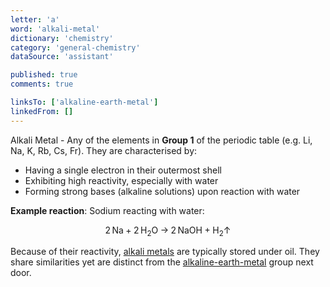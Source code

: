 ```yaml
---
letter: 'a'
word: 'alkali-metal'
dictionary: 'chemistry'
category: 'general-chemistry'
dataSource: 'assistant'

published: true
comments: true

linksTo: ['alkaline-earth-metal']
linkedFrom: []
---
```


<a id="alkali_metal">Alkali Metal</a> - Any of the elements in **Group 1** of the periodic table (e.g. Li, Na, K, Rb, Cs, Fr). They are characterised by:
- Having a single electron in their outermost shell
- Exhibiting high reactivity, especially with water
- Forming strong bases (alkaline solutions) upon reaction with water

**Example reaction**: Sodium reacting with water:

$$
2\,\text{Na} + 2\,\text{H}_2\text{O} \;\to\; 2\,\text{NaOH} + \text{H}_2\uparrow
$$

Because of their reactivity, [alkali metals](#alkali_metal) are typically stored under oil. They share similarities yet are distinct from the [alkaline-earth-metal](#alkaline_earth_metal) group next door.